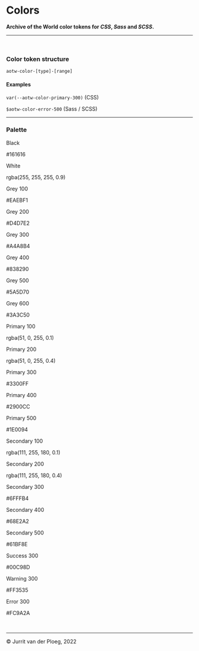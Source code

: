 

<Meta title="Core/Colors" />

# Colors

**Archive of the World color tokens for _CSS_, _Sass_ and _SCSS_.**

---
<br/>

### Color token structure

`aotw-color-[type]-[range]`

#### Examples

`var(--aotw-color-primary-300)` (CSS)

`$aotw-color-error-500` (Sass / SCSS)
<br/>

---

### Palette

<div class="palette">
  <div class="palette_color default">
    <div class="card" style={{ backgroundColor: 'var(--aotw-color-black)' }}>
      <p class="name">Black</p>
      <p class="value">#161616</p>
    </div>
    <div class="card light" style={{ backgroundColor: 'var(--aotw-color-white)' }}>
      <p class="name">White</p>
      <p class="value">rgba(255, 255, 255, 0.9)</p>
    </div>
  </div>
  <div class="palette_color">
    <div class="card light" style={{ backgroundColor: 'var(--aotw-color-grey-100)' }}>
      <p class="name">Grey 100</p>
      <p class="value">#EAEBF1</p>
    </div>
    <div class="card border light" style={{ backgroundColor: 'var(--aotw-color-grey-200)' }}>
      <p class="name">Grey 200</p>
      <p class="value">#D4D7E2</p>
    </div>
    <div class="card" style={{ backgroundColor: 'var(--aotw-color-grey-300)' }}>
      <p class="name">Grey 300</p>
      <p class="value">#A4A8B4</p>
    </div>
    <div class="card" style={{ backgroundColor: 'var(--aotw-color-grey-400)' }}>
      <p class="name">Grey 400</p>
      <p class="value">#838290</p>
    </div>
    <div class="card" style={{ backgroundColor: 'var(--aotw-color-grey-500)' }}>
      <p class="name">Grey 500</p>
      <p class="value">#5A5D70</p>
    </div>
    <div class="card" style={{ backgroundColor: 'var(--aotw-color-grey-600)' }}>
      <p class="name">Grey 600</p>
      <p class="value">#3A3C50</p>
    </div>
  </div>
  <div class="palette_color">
    <div class="card light" style={{ backgroundColor: 'var(--aotw-color-primary-100)' }}>
      <p class="name">Primary 100</p>
      <p class="value">rgba(51, 0, 255, 0.1)</p>
    </div>
    <div class="card" style={{ backgroundColor: 'var(--aotw-color-primary-200)' }}>
      <p class="name">Primary 200</p>
      <p class="value">rgba(51, 0, 255, 0.4)</p>
    </div>
    <div class="card" style={{ backgroundColor: 'var(--aotw-color-primary-300)' }}>
      <p class="name">Primary 300</p>
      <p class="value">#3300FF</p>
    </div>
    <div class="card" style={{ backgroundColor: 'var(--aotw-color-primary-400)' }}>
      <p class="name">Primary 400</p>
      <p class="value">#2900CC</p>
    </div>
    <div class="card" style={{ backgroundColor: 'var(--aotw-color-primary-500)' }}>
      <p class="name">Primary 500</p>
      <p class="value">#1E0094</p>
    </div>
  </div>
  <div class="palette_color">
    <div class="card light" style={{ backgroundColor: 'var(--aotw-color-secondary-100)' }}>
      <p class="name">Secondary 100</p>
      <p class="value">rgba(111, 255, 180, 0.1)</p>
    </div>
    <div class="card light" style={{ backgroundColor: 'var(--aotw-color-secondary-200)' }}>
      <p class="name">Secondary 200</p>
      <p class="value">rgba(111, 255, 180, 0.4)</p>
    </div>
    <div class="card light" style={{ backgroundColor: 'var(--aotw-color-secondary-300)' }}>
      <p class="name">Secondary 300</p>
      <p class="value">#6FFFB4</p>
    </div>
    <div class="card" style={{ backgroundColor: 'var(--aotw-color-secondary-400)' }}>
      <p class="name">Secondary 400</p>
      <p class="value">#68E2A2</p>
    </div>
    <div class="card" style={{ backgroundColor: 'var(--aotw-color-secondary-500)' }}>
      <p class="name">Secondary 500</p>
      <p class="value">#61BF8E</p>
    </div>
  </div>
  <div class="palette_color validation">
    <div class="card" style={{ backgroundColor: 'var(--aotw-color-success-300)' }}>
      <p class="name">Success 300</p>
      <p class="value">#00C98D</p>
    </div>
    <div class="card" style={{ backgroundColor: 'var(--aotw-color-warning-300)' }}>
      <p class="name">Warning 300</p>
      <p class="value">#FF3535</p>
    </div>
    <div class="card" style={{ backgroundColor: 'var(--aotw-color-error-300)' }}>
      <p class="name">Error 300</p>
      <p class="value">#FC9A2A</p>
    </div>
  </div>
</div>
<br/>

---

&copy; Jurrit van der Ploeg, 2022